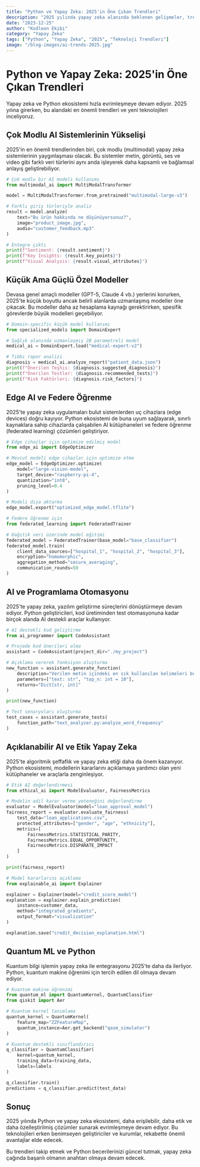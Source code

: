 ```yaml
---
title: "Python ve Yapay Zeka: 2025'in Öne Çıkan Trendleri"
description: "2025 yılında yapay zeka alanında beklenen gelişmeler, trendler ve yeni teknolojilerin kapsamlı analizi."
date: "2023-12-25"
author: "Kodleon Ekibi"
category: "Yapay Zeka"
tags: ["Python", "Yapay Zeka", "2025", "Teknoloji Trendleri"]
image: "/blog-images/ai-trends-2025.jpg"
---
```


# Python ve Yapay Zeka: 2025'in Öne Çıkan Trendleri

Yapay zeka ve Python ekosistemi hızla evrimleşmeye devam ediyor. 2025 yılına girerken, bu alandaki en önemli trendleri ve yeni teknolojileri inceliyoruz.

## Çok Modlu AI Sistemlerinin Yükselişi

2025'in en önemli trendlerinden biri, çok modlu (multimodal) yapay zeka sistemlerinin yaygınlaşması olacak. Bu sistemler metin, görüntü, ses ve video gibi farklı veri türlerini aynı anda işleyerek daha kapsamlı ve bağlamsal anlayış geliştirebiliyor.

```python
# Çok modlu bir AI modeli kullanımı
from multimodal_ai import MultiModalTransformer

model = MultiModalTransformer.from_pretrained("multimodal-large-v3")

# Farklı giriş türleriyle analiz
result = model.analyze(
    text="Bu ürün hakkında ne düşünüyorsunuz?",
    image="product_image.jpg",
    audio="customer_feedback.mp3"
)

# Entegre çıktı
print(f"Sentiment: {result.sentiment}")
print(f"Key Insights: {result.key_points}")
print(f"Visual Analysis: {result.visual_attributes}")
```

## Küçük Ama Güçlü Özel Modeller

Devasa genel amaçlı modeller (GPT-5, Claude 4 vb.) yerlerini korurken, 2025'te küçük boyutlu ancak belirli alanlarda uzmanlaşmış modeller öne çıkacak. Bu modeller daha az hesaplama kaynağı gerektirirken, spesifik görevlerde büyük modelleri geçebiliyor.

```python
# Domain-specific küçük model kullanımı
from specialized_models import DomainExpert

# Sağlık alanında uzmanlaşmış 2B parametreli model
medical_ai = DomainExpert.load("medical-expert-v2")

# Tıbbi rapor analizi
diagnosis = medical_ai.analyze_report("patient_data.json")
print(f"Önerilen Teşhis: {diagnosis.suggested_diagnosis}")
print(f"Önerilen Testler: {diagnosis.recommended_tests}")
print(f"Risk Faktörleri: {diagnosis.risk_factors}")
```

## Edge AI ve Federe Öğrenme

2025'te yapay zeka uygulamaları bulut sistemlerden uç cihazlara (edge devices) doğru kayıyor. Python ekosistemi de buna uyum sağlayarak, sınırlı kaynaklara sahip cihazlarda çalışabilen AI kütüphaneleri ve federe öğrenme (federated learning) çözümleri geliştiriyor.

```python
# Edge cihazlar için optimize edilmiş model
from edge_ai import EdgeOptimizer

# Mevcut modeli edge cihazlar için optimize etme
edge_model = EdgeOptimizer.optimize(
    model="large-vision-model",
    target_device="raspberry-pi-4",
    quantization="int8",
    pruning_level=0.4
)

# Modeli dışa aktarma
edge_model.export("optimized_edge_model.tflite")

# Federe öğrenme için
from federated_learning import FederatedTrainer

# Dağıtık veri üzerinde model eğitimi
federated_model = FederatedTrainer(base_model="base_classifier")
federated_model.train(
    client_data_sources=["hospital_1", "hospital_2", "hospital_3"],
    encryption="homomorphic",
    aggregation_method="secure_averaging",
    communication_rounds=50
)
```

## AI ve Programlama Otomasyonu

2025'te yapay zeka, yazılım geliştirme süreçlerini dönüştürmeye devam ediyor. Python geliştiricileri, kod üretiminden test otomasyonuna kadar birçok alanda AI destekli araçlar kullanıyor.

```python
# AI destekli kod geliştirme
from ai_programmer import CodeAssistant

# Projede kod önerileri alma
assistant = CodeAssistant(project_dir="./my_project")

# Açıklama vererek fonksiyon oluşturma
new_function = assistant.generate_function(
    description="Verilen metin içindeki en sık kullanılan kelimeleri bulan ve bunları frekanslarıyla birlikte döndüren bir fonksiyon",
    parameters=["text: str", "top_n: int = 10"],
    returns="Dict[str, int]"
)

print(new_function)

# Test senaryoları oluşturma
test_cases = assistant.generate_tests(
    function_path="text_analyzer.py:analyze_word_frequency"
)
```

## Açıklanabilir AI ve Etik Yapay Zeka

2025'te algoritmik şeffaflık ve yapay zeka etiği daha da önem kazanıyor. Python ekosistemi, modellerin kararlarını açıklamaya yardımcı olan yeni kütüphaneler ve araçlarla zenginleşiyor.

```python
# Etik AI değerlendirmesi
from ethical_ai import ModelEvaluator, FairnessMetrics

# Modelin adil karar verme yeteneğini değerlendirme
evaluator = ModelEvaluator(model="loan_approval_model")
fairness_report = evaluator.evaluate_fairness(
    test_data="loan_applications.csv",
    protected_attributes=["gender", "age", "ethnicity"],
    metrics=[
        FairnessMetrics.STATISTICAL_PARITY,
        FairnessMetrics.EQUAL_OPPORTUNITY,
        FairnessMetrics.DISPARATE_IMPACT
    ]
)

print(fairness_report)

# Model kararlarını açıklama
from explainable_ai import Explainer

explainer = Explainer(model="credit_score_model")
explanation = explainer.explain_prediction(
    instance=customer_data,
    method="integrated_gradients",
    output_format="visualization"
)

explanation.save("credit_decision_explanation.html")
```

## Quantum ML ve Python

Kuantum bilgi işlemin yapay zeka ile entegrasyonu 2025'te daha da ilerliyor. Python, kuantum makine öğrenimi için tercih edilen dil olmaya devam ediyor.

```python
# Kuantum makine öğrenimi
from quantum_ml import QuantumKernel, QuantumClassifier
from qiskit import Aer

# Kuantum kernel tanımlama
quantum_kernel = QuantumKernel(
    feature_map="ZZFeatureMap",
    quantum_instance=Aer.get_backend("qasm_simulator")
)

# Kuantum destekli sınıflandırıcı
q_classifier = QuantumClassifier(
    kernel=quantum_kernel,
    training_data=training_data,
    labels=labels
)

q_classifier.train()
predictions = q_classifier.predict(test_data)
```

## Sonuç

2025 yılında Python ve yapay zeka ekosistemi, daha erişilebilir, daha etik ve daha özelleştirilmiş çözümler sunarak evrimleşmeye devam ediyor. Bu teknolojileri erken benimseyen geliştiriciler ve kurumlar, rekabette önemli avantajlar elde edecek.

Bu trendleri takip etmek ve Python becerilerinizi güncel tutmak, yapay zeka çağında başarılı olmanın anahtarı olmaya devam edecek. 